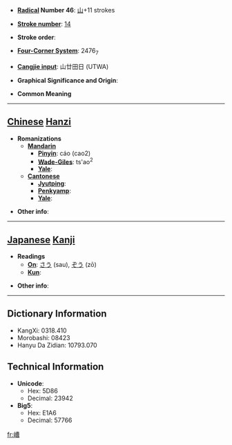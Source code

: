 * '''[[Wiktionary:Chinese radical index| Radical]] Number 46''': [[Wiktionary:Chinese radical index 山|山]]+11 strokes

* '''[[Wiktionary:Chinese total strokes index|Stroke number]]''': [[Wiktionary:Chinese total strokes index 14|14]]

* '''Stroke order''': 

* '''[[Wiktionary:Chinese four corner index|Four-Corner System]]''': 2476<sub>7</sub>

* '''[[Wiktionary:Chinese Cangjie index|Cangjie input]]''': 山廿田日 (UTWA)

* '''Graphical Significance and Origin''': 

* '''Common Meaning'''

----

== [[Chinese]] [[Hanzi]] ==

* '''Romanizations'''
** '''[[Mandarin]]'''
*** '''[[Pinyin]]''': cáo (cao2)
*** '''[[Wade-Giles]]''': ts'ao<sup>2</sup>
*** '''[[Yale]]''': 
** '''[[Cantonese]]'''
*** '''[[Jyutping]]''':
*** '''[[Penkyamp]]''': 
*** '''[[Yale]]''': 

* '''Other info''': 

----

== [[Japanese]] [[Kanji]] ==

* '''Readings'''
** '''[[On]]''': [[さう]] (sau), [[ぞう]] (zō)
** '''[[Kun]]''': 

* '''Other info''':  

----

== Dictionary Information ==

* KangXi: 0318.410
* Morobashi: 08423
* Hanyu Da Zidian: 10793.070

== Technical Information ==

* '''Unicode''':
** Hex: 5D86
** Decimal: 23942
* '''Big5''':
** Hex: E1A6
** Decimal: 57766

[[fr:嶆]]